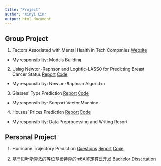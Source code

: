 ```yaml
---
title: "Project"
author: "Xinyi Lin"
output: html_document
---
```


## Group Project

1. Factors Associated with Mental Health in Tech Companies [Website](https://runanon.github.io/final.github.io/) 

 * My responsibility: Models Building

2. Using Newton-Raphson and Logistic-LASSO for Predicting Breast Cancer Status [Report](./Optimization_project.pdf)
[Code](https://github.com/thecbp/P8160_optimization_project)

 * My responsibility: Newton-Raphson Algorithm

3. Glasses' Type Prediction [Report](./Glass_type_prediction.pdf)
[Code](https://github.com/runanon/p8106_final)

 * My responsibility: Support Vector Machine

4. Houses' Prices Prediction [Report](./House_price_prediction.pdf)
[Code](https://github.com/runanon/P8106_MIDTERM_PROJECT)

 * My responsibility: Data Preprocessing and Writing Report

## Personal Project

1. Hurricane Trajectory Prediction [Questions](./hurricane_questions.pdf)
[Report](./hurricane_report.pdf)
[Code](https://github.com/linxy29/P8160_final_project)

2. 基于贝叶斯算法的等位基因特异的m6A鉴定算法开发 [Bachelor Dissertation](毕业论文.pdf)


